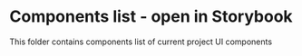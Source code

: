 
<Meta title="Components" />

# Components list - open in Storybook

This folder contains components list of current project UI components
